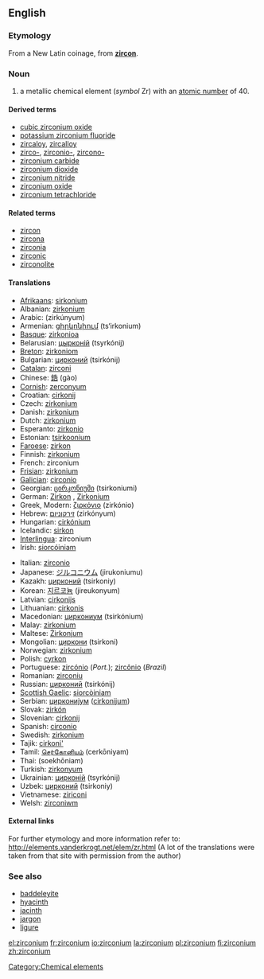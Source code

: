 ==English==
{{elements|Zr|yttrium|Y|niobium|Nb}}

===Etymology===
From a New Latin coinage, from '''[[zircon]]'''.

=== Noun ===
{{en-noun-unc}}
{{wikipedia}}

# a metallic chemical element (''symbol'' Zr) with an [[atomic number]] of 40.

====Derived terms====
*[[cubic zirconium oxide]]
*[[potassium zirconium fluoride]]
*[[zircaloy]], [[zircalloy]]
*[[zirco-]], [[zirconio-]], [[zircono-]]
*[[zirconium carbide]]
*[[zirconium dioxide]]
*[[zirconium nitride]]
*[[zirconium oxide]]
*[[zirconium tetrachloride]]

====Related terms====
*[[zircon]]
*[[zircona]]
*[[zirconia]]
*[[zirconic]]
*[[zirconolite]]

==== Translations ====
{{top}}
*[[Afrikaans]]: [[sirkonium]]
*Albanian: [[zirkonium]]
*Arabic: {{ARchar|[[زيركونيوم]]}} (zirkúnyum) {{m}}
*Armenian: [[ցիրկոնիում]] (ts‘irkonium)
*[[Basque]]: [[zirkonioa]]
*Belarusian: [[цырконiй]] (tsyrkónij) {{m}}
*[[Breton]]: [[zirkoniom]]
*Bulgarian: [[цирконий]] (tsirkónij) {{m}}
*[[Catalan]]: [[zirconi]]
*Chinese: [[鋯]] (gào)
*[[Cornish]]: [[zerconyum]]
*Croatian: [[cirkonij]]
*Czech: [[zirkonium]]
*Danish: [[zirkonium]]
*Dutch: [[zirkonium]] {{n}}
*Esperanto: [[zirkonio]]
*Estonian: [[tsirkoonium]]
*[[Faroese]]: [[zirkon]]
*Finnish: [[zirkonium]]
*French: zirconium {{m}}
*[[Frisian]]: [[zirkonium]]
*[[Galician]]: [[circonio]]
*Georgian: [[ცირკონიუმი]] (tsirkoniumi)
*German: [[Zirkon]] {{n}}, [[Zirkonium]] {{n}}
*Greek, Modern: [[ζιρκόνιο]] (zirkónio) {{n}}
*Hebrew: [[זירקוניום]] (zirkónyum)
*Hungarian: [[cirkónium]]
*Icelandic: [[sirkon]]
*[[Interlingua]]: zirconium
*Irish: [[siorcóiniam]]
{{mid}}
*Italian: [[zirconio]] {{m}}
*Japanese: [[ジルコニウム]] (jirukoniumu)
*Kazakh: [[цирконий]] (tsirkoniy)
*Korean: [[지르코늄]] (jireukonyum)
*Latvian: [[cirkonijs]]
*Lithuanian: [[cirkonis]]
*Macedonian: [[циркониум]] (tsirkónium) {{m}}
*Malay: [[zirkonium]]
*Maltese: [[Żirkonjum]]
*Mongolian: [[циркони]] (tsirkoni)
*Norwegian: [[zirkonium]]
*Polish: [[cyrkon]] {{m}}
*Portuguese: [[zircónio]] (''Port.''); [[zircônio]] (''Brazil'') {{m}}
*Romanian: [[zirconiu]] {{n}}
*Russian: [[цирконий]] (tsirkónij) {{m}}
*[[Scottish Gaelic]]: [[siorcòiniam]]
*Serbian: [[циркониjум]] ([[cirkonijum]]) {{m}}
*Slovak: [[zirkón]]
*Slovenian: [[cirkonij]]
*Spanish: [[circonio]] {{m}}
*Swedish: [[zirkonium]]
*Tajik: [[cirkoni']]
*Tamil: [[செர்கோனியம்]] (cerkōniyam)
*Thai: {{THchar|[[เซอร์โคเนียม]]}} (soekhōniam)
*Turkish: [[zirkonyum]]
*Ukrainian: [[цирконiй]] (tsyrkónij) {{m}}
*Uzbek: [[цирконий]] (tsirkoniy)
*Vietnamese: [[ziriconi]]
*Welsh: [[zirconiwm]]
{{bottom}}

====External links====
For further etymology and more information refer to:
http://elements.vanderkrogt.net/elem/zr.html
(A lot of the translations were taken from that site with permission from the author)
[[Category:Chemical elements]]

===See also===
*[[baddeleyite]]
*[[hyacinth]]
*[[jacinth]]
*[[jargon]]
*[[ligure]]

[[el:zirconium]]
[[fr:zirconium]]
[[io:zirconium]]
[[la:zirconium]]
[[pl:zirconium]]
[[fi:zirconium]]
[[zh:zirconium]]